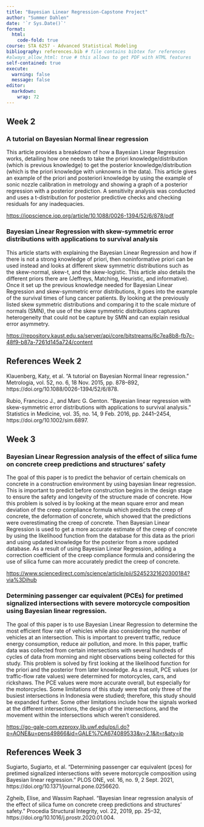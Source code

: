 ```yaml
---
title: "Bayesian Linear Regression-Capstone Project"
author: "Summer Dahlen"
date: '`r Sys.Date()`'
format:
  html:
    code-fold: true
course: STA 6257 - Advanced Statistical Modeling
bibliography: references.bib # file contains bibtex for references
#always_allow_html: true # this allows to get PDF with HTML features
self-contained: true
execute: 
  warning: false
  message: false
editor: 
  markdown: 
    wrap: 72
---
```


## Week 2

### A tutorial on Bayesian Normal linear regression

This article provides a breakdown of how a Bayesian Linear Regression
works, detailing how one needs to take the priori knowledge/distribution
(which is previous knowledge) to get the posterior
knowledge/distribution (which is the priori knowledge with unknowns in
the data). This article gives an example of the priori and posteriori
knowledge by using the example of sonic nozzle calibration in metrology
and showing a graph of a posterior regression with a posterior
prediction. A sensitivity analysis was conducted and uses a
t-distribution for posterior predictive checks and checking residuals
for any inadequacies.

<https://iopscience.iop.org/article/10.1088/0026-1394/52/6/878/pdf>

### Bayesian Linear Regression with skew-symmetric error distributions with applications to survival analysis

This article starts with explaining the Bayesian Linear Regression and
how if there is not a strong knowledge of priori, then noninformative
priori can be used instead and looks at different skew symmetric
distributions such as the skew-normal, skew-t, and the skew-logistic.
This article also details the different priors there are (Jeffreys,
Matching, Heuristic, and informative). Once it set up the previous
knowledge needed for Bayesian Linear Regression and skew-symmetric error
distributions, it goes into the example of the survival times of lung
cancer patients. By looking at the previously listed skew symmetric
distributions and comparing it to the scale mixture of normals (SMN),
the use of the skew symmetric distributions captures heterogeneity that
could not be capture by SMN and can explain residual error asymmetry.

<https://repository.kaust.edu.sa/server/api/core/bitstreams/6c7ea8b8-fb7c-48f9-b87a-7261d145a724/content>

## References Week 2

Klauenberg, Katy, et al. “A tutorial on Bayesian Normal linear
regression.” Metrologia, vol. 52, no. 6, 18 Nov. 2015, pp. 878–892,
https://doi.org/10.1088/0026-1394/52/6/878.

Rubio, Francisco J., and Marc G. Genton. “Bayesian linear regression
with skew-symmetric error distributions with applications to survival
analysis.” Statistics in Medicine, vol. 35, no. 14, 9 Feb. 2016, pp.
2441–2454, https://doi.org/10.1002/sim.6897.

## Week 3

### Bayesian Linear Regression analysis of the effect of silica fume on concrete creep predictions and structures’ safety

The goal of this paper is to predict the behavior of certain chemicals on concrete in a construction environment by using bayesian linear regression. This is important to predict before construction begins in the design stage to ensure the safety and longevity of the structure made of concrete. How this problem is solved is by looking at the mean square error and mean deviation of the creep compliance formula which predicts the creep of concrete, the deformation of concrete, which showed that the predictions were overestimating the creep of concrete. Then Bayesian Linear Regression is used to get a more accurate estimate of the creep of concrete by using the likelihood function from the database for this data as the priori and using updated knowledge for the posterior from a more updated database. As a result of using Bayesian Linear Regression, adding a correction coefficient of the creep compliance formula and considering the use of silica fume can more accurately predict the creep of concrete. 

<https://www.sciencedirect.com/science/article/pii/S2452321620300184?via%3Dihub>

### Determining passenger car equivalent (PCEs) for pretimed signalized intersections with severe motorcycle composition using Bayesian linear regression.

The goal of this paper is to use Bayesian Linear Regression to determine the most efficient flow rate of vehicles while also considering the number of vehicles at an intersection. This is important to prevent traffic, reduce energy consumption, reduce air pollution, and more. In this paper, traffic data was collected from certain intersections with several hundreds of cycles of data from morning and night observations being collected for this study. This problem is solved by first looking at the likelihood function for the priori and the posterior from later knowledge. As a result, PCE values (or traffic-flow rate values) were determined for motorcycles, cars, and rickshaws. The PCE values were more accurate overall, but especially for the motorcycles. Some limitations of this study were that only three of the busiest intersections in Indonesia were studied; therefore, this study should be expanded further. Some other limitations include how the signals worked at the different intersections, the design of the intersections, and the movement within the intersections which weren’t considered. 

<https://go-gale-com.ezproxy.lib.uwf.edu/ps/i.do?p=AONE&u=pens49866&id=GALE%7CA674089533&v=2.1&it=r&aty=ip>

## References Week 3

Sugiarto, Sugiarto, et al. “Determining passenger car equivalent (pces) for pretimed signalized intersections with severe motorcycle composition using Bayesian linear regression.” PLOS ONE, vol. 16, no. 9, 2 Sept. 2021, https://doi.org/10.1371/journal.pone.0256620. 

Zgheib, Elise, and Wassim Raphael. “Bayesian linear regression analysis of the effect of silica fume on concrete creep predictions and structures’ safety.” Procedia Structural Integrity, vol. 22, 2019, pp. 25–32,
https://doi.org/10.1016/j.prostr.2020.01.004. 
